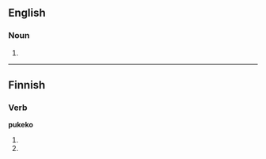 ==English==
===Noun===
{{en-noun|pukeko}}
# {{alternative spelling of|pūkeko}}
----
==Finnish==

===Verb===
'''pukeko'''

# {{fi-form of|[[pukea]]|type=verb|pr=third-person|pl=singular|mood=imperative|tense=present connegative}}
# {{fi-form of|[[pukea]]|type=verb|pl=plural|mood=imperative|tense=present connegative}}
